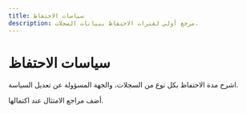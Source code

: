 ```yaml
---
title: سياسات الاحتفاظ
description: مرجع أولي لفترات الاحتفاظ ببيانات السجلات.
---
```


# سياسات الاحتفاظ

اشرح مدة الاحتفاظ بكل نوع من السجلات، والجهة المسؤولة عن تعديل السياسة.

أضف مراجع الامتثال عند اكتمالها.
